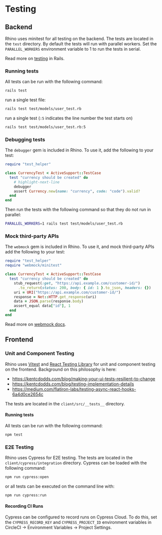 # Testing

## Backend

Rhino uses minitest for all testing on the backend. The tests are located in the `test` directory. By default the tests will run with parallel workers. Set the `PARALLEL_WORKERS` environment variable to 1 to run the tests in serial.

Read more on [testing](https://guides.rubyonrails.org/testing.html) in Rails.

### Running tests

All tests can be run with the following command:

```bash
rails test
```

run a single test file:

```bash
rails test test/models/user_test.rb
```

run a single test (`:5` indicates the line number the test starts on)

```bash
rails test test/models/user_test.rb:5
```

### Debugging tests

The `debugger` gem is included in Rhino. To use it, add the following to your test:

```ruby
require "test_helper"

class CurrencyTest < ActiveSupport::TestCase
  test "currency should be created" do
    # highlight-next-line
    debugger
    assert Currency.new(name: "currency", code: "code").valid?
  end
end
```

Then run the tests with the following command so that they do not run in parallel:

```bash
PARALLEL_WORKERS=1 rails test test/models/user_test.rb
```

### Mock third-party APIs

The `webmock` gem is included in Rhino. To use it, and mock third-party APIs add the following to your test:

```ruby
require "test_helper"
require "webmock/minitest"

class CurrencyTest < ActiveSupport::TestCase
  test "currency should be created" do
    stub_request(:get, "https://api.example.com/customer-id/")
      .to_return(status: 200, body: { id: 1 }.to_json, headers: {})
    uri = URI("https://api.example.com/customer-id/")
    response = Net::HTTP.get_response(uri)
    data = JSON.parse(response.body)
    assert_equal data["id"], 1
  end
end
```

Read more on [webmock docs](https://github.com/bblimke/webmock).

## Frontend

### Unit and Component Testing

Rhino uses [Vitest](https://vitest.dev/) and [React Testing Library](https://testing-library.com/docs/react-testing-library/intro/) for unit and component testing on the frontend. Background on this philosophy is here:

- https://kentcdodds.com/blog/making-your-ui-tests-resilient-to-change
- https://kentcdodds.com/blog/testing-implementation-details
- https://medium.com/flatiron-labs/testing-async-react-hooks-6a4d0ce2654c

The tests are located in the `client/src/__tests__` directory.

#### Running tests

All tests can be run with the following command:

```bash
npm test
```

### E2E Testing

Rhino uses Cypress for E2E testing. The tests are located in the `client/cypress/integration` directory. Cypress can be loaded with the following command:

```bash
npm run cypress:open
```

or all tests can be executed on the command line with:

```bash
npm run cypress:run
```

#### Recording CI Runs

Cypress can be configured to record runs on Cypress Cloud. To do this, set the `CYPRESS_RECORD_KEY` and `CYPRESS_PROJECT_ID` environment variables in CircleCI -> Environment Variables -> Project Settings.
